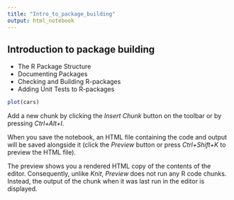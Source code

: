 ```yaml
---
title: "Intro_to_package_building"
output: html_notebook
---
```


## Introduction to package building ##  
  
* The R Package Structure  
* Documenting Packages  
* Checking and Building R-packages  
* Adding Unit Tests to R-packages  
  



```r
plot(cars)
```

Add a new chunk by clicking the *Insert Chunk* button on the toolbar or by pressing *Ctrl+Alt+I*.

When you save the notebook, an HTML file containing the code and output will be saved alongside it (click the *Preview* button or press *Ctrl+Shift+K* to preview the HTML file).

The preview shows you a rendered HTML copy of the contents of the editor. Consequently, unlike *Knit*, *Preview* does not run any R code chunks. Instead, the output of the chunk when it was last run in the editor is displayed.
